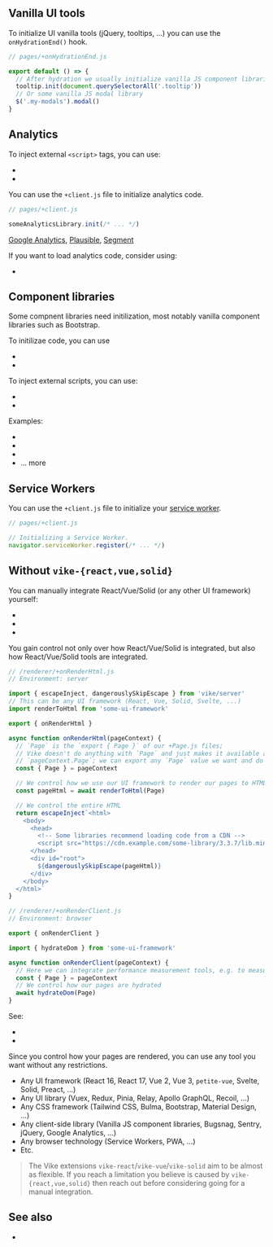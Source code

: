 
<IntegrationHelp />

## Vanilla UI tools

To initialize UI vanilla tools (jQuery, tooltips, ...) you can use the <Link href="/onHydrationEnd">`onHydrationEnd()` hook</Link>.

```js
// pages/+onHydrationEnd.js

export default () => {
  // After hydration we usually initialize vanilla JS component libraries, for example tooltips
  tooltip.init(document.querySelectorAll('.tooltip'))
  // Or some vanilla JS modal library
  $('.my-modals').modal()
}
```


## Analytics

To inject external `<script>` tags, you can use:
 - <Link href="/Head" noBreadcrumb />
 - <Link href="/bodyHtmlEnd" />

You can use the <Link href="/client">`+client.js`</Link> file to initialize analytics code.

```js
// pages/+client.js

someAnalyticsLibrary.init(/* ... */)
```

[Google Analytics](https://developers.google.com/analytics), [Plausible](https://plausible.io), [Segment](https://segment.com)

If you want to load analytics code, consider using:

 - <Link href="/onHydrationEnd" />


## Component libraries

Some compnent libraries need initilization, most notably vanilla component libraries such as Bootstrap.

To initilizae code, you can use
 - <Link href="/onHydrationEnd" />
 - <Link href="/client" />

To inject external scripts, you can use:
 - <Link href="/Head" />
 - <Link href="/bodyHtmlEnd" />

Examples:

- <Link href="/vuetify" />
- <Link href="/mantine" />
- <Link href="/daisyui" />
- <Link href="/tools#component-libraries">... more</Link>


## Service Workers

You can use the <Link href="/client">`+client.js`</Link> file to initialize your [service worker](https://developer.mozilla.org/en-US/docs/Web/API/Service_Worker_API).

```js
// pages/+client.js

// Initializing a Service Worker.
navigator.serviceWorker.register(/* ... */)
```


## Without `vike-{react,vue,solid}`

You can manually integrate React/Vue/Solid (<Link href="/ui-frameworks">or any other UI framework</Link>) yourself:

- <Link href="/react#custom-integration" />
- <Link href="/vue#custom-integration" />
- <Link href="/solid#custom-integration" />

You gain control not only over how React/Vue/Solid is integrated, but also how React/Vue/Solid tools are integrated.

```js
// /renderer/+onRenderHtml.js
// Environment: server

import { escapeInject, dangerouslySkipEscape } from 'vike/server'
// This can be any UI framework (React, Vue, Solid, Svelte, ...)
import renderToHtml from 'some-ui-framework'

export { onRenderHtml }

async function onRenderHtml(pageContext) {
  // `Page` is the `export { Page }` of our +Page.js files;
  // Vike doesn't do anything with `Page` and just makes it available as
  // `pageContext.Page`; we can export any `Page` value we want and do whatever we want with it.
  const { Page } = pageContext

  // We control how we use our UI framework to render our pages to HTML
  const pageHtml = await renderToHtml(Page)

  // We control the entire HTML
  return escapeInject`<html>
    <body>
      <head>
        <!-- Some libraries recommend loading code from a CDN -->
        <script src="https://cdn.example.com/some-library/3.3.7/lib.min.js"></script>
      </head>
      <div id="root">
        ${dangerouslySkipEscape(pageHtml)}
      </div>
    </body>
  </html>`
}
```

```js
// /renderer/+onRenderClient.js
// Environment: browser

export { onRenderClient }

import { hydrateDom } from 'some-ui-framework'

async function onRenderClient(pageContext) {
  // Here we can integrate performance measurement tools, e.g. to measure hydration performance
  const { Page } = pageContext
  // We control how our pages are hydrated
  await hydrateDom(Page)
}
```

See:
- <Link href="/onRenderClient" />
- <Link href="/onRenderHtml" />

Since you control how your pages are rendered, you can use any tool you want without any restrictions.
- Any UI framework (React 16, React 17, Vue 2, Vue 3, `petite-vue`, Svelte, Solid, Preact, ...)
- Any UI library (Vuex, Redux, Pinia, Relay, Apollo GraphQL, Recoil, ...)
- Any CSS framework (Tailwind CSS, Bulma, Bootstrap, Material Design, ...)
- Any client-side library (Vanilla JS component libraries, Bugsnag, Sentry, jQuery, Google Analytics, ...)
- Any browser technology (Service Workers, PWA, ...)
- Etc.

> The Vike extensions `vike-react`/`vike-vue`/`vike-solid` aim to be almost as flexible. If you reach a limitation you believe is caused by `vike-{react,vue,solid}` then <Link href="/extension-vs-custom">reach out before considering going for a manual integration</Link>.

## See also

- <Link href="/tools" />
